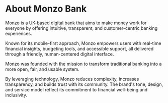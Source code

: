 
<Meta title="About Monzo Bank" />

# About Monzo Bank

Monzo is a UK-based digital bank that aims to make money work for everyone by offering intuitive, transparent, and customer-centric banking experiences. 

Known for its mobile-first approach, Monzo empowers users with real-time financial insights, budgeting tools, and accessible support, all delivered through a friendly, human-centered digital interface.

Monzo was founded with the mission to transform traditional banking into a more open, fair, and usable system. 

By leveraging technology, Monzo reduces complexity, increases transparency, and builds trust with its community. The brand's tone, design, and service model reflect its commitment to financial well-being and inclusivity.